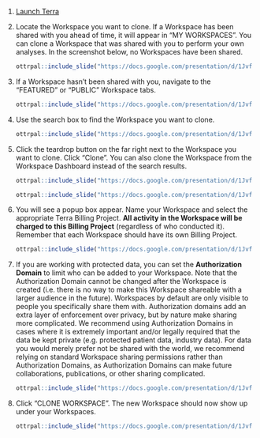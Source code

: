 1. [Launch Terra](https://anvil.terra.bio/#workspaces)

1. Locate the Workspace you want to clone. If a Workspace has been shared with you ahead of time, it will appear in "MY WORKSPACES". You can clone a Workspace that was shared with you to perform your own analyses. In the screenshot below, no Workspaces have been shared.

    ```r
ottrpal::include_slide("https://docs.google.com/presentation/d/1JvfOluHe543cUCyyH3zz0ew-1J1QjhdYGZufW9NrC_M/edit#slide=id.g117abafa453_0_0")
    ```

1. If a Workspace hasn't been shared with you, navigate to the "FEATURED" or "PUBLIC" Workspace tabs.

    ```r
ottrpal::include_slide("https://docs.google.com/presentation/d/1JvfOluHe543cUCyyH3zz0ew-1J1QjhdYGZufW9NrC_M/edit#slide=id.g117abafa453_0_144")
    ```
    
1. Use the search box to find the Workspace you want to clone.

    ```r
ottrpal::include_slide("https://docs.google.com/presentation/d/1JvfOluHe543cUCyyH3zz0ew-1J1QjhdYGZufW9NrC_M/edit#slide=id.g117abafa453_0_288")
    ```
    
1. Click the teardrop button on the far right next to the Workspace you want to clone. Click "Clone". You can also clone the Workspace from the Workspace Dashboard instead of the search results.

    ```r
ottrpal::include_slide("https://docs.google.com/presentation/d/1JvfOluHe543cUCyyH3zz0ew-1J1QjhdYGZufW9NrC_M/edit#slide=id.g117abafa453_0_432")
    ```
    ```r
ottrpal::include_slide("https://docs.google.com/presentation/d/1JvfOluHe543cUCyyH3zz0ew-1J1QjhdYGZufW9NrC_M/edit#slide=id.g117abafa453_0_577")
    ```
    
1. You will see a popup box appear. Name your Workspace and select the appropriate Terra Billing Project.  **All activity in the Workspace will be charged to this Billing Project** (regardless of who conducted it). Remember that each Workspace should have its own Billing Project.

    ```r
ottrpal::include_slide("https://docs.google.com/presentation/d/1JvfOluHe543cUCyyH3zz0ew-1J1QjhdYGZufW9NrC_M/edit#slide=id.g117abafa453_0_722")
    ```

1. If you are working with protected data, you can set the **Authorization Domain** to limit who can be added to your Workspace.  Note that the Authorization Domain cannot be changed after the Workspace is created (i.e. there is no way to make this Workspace shareable with a larger audience in the future).  Workspaces by default are only visible to people you specifically share them with.  Authorization domains add an extra layer of enforcement over privacy, but by nature make sharing more complicated.  We recommend using Authorization Domains in cases where it is extremely important and/or legally required that the data be kept private (e.g. protected patient data, industry data).  For data you would merely prefer not be shared with the world, we recommend relying on standard Workspace sharing permissions rather than Authorization Domains, as Authorization Domains can make future collaborations, publications, or other sharing complicated.

    ```r
ottrpal::include_slide("https://docs.google.com/presentation/d/1JvfOluHe543cUCyyH3zz0ew-1J1QjhdYGZufW9NrC_M/edit#slide=id.g117abafa453_0_867")
    ```
    
1. Click "CLONE WORKSPACE".  The new Workspace should now show up under your Workspaces.

    ```r
ottrpal::include_slide("https://docs.google.com/presentation/d/1JvfOluHe543cUCyyH3zz0ew-1J1QjhdYGZufW9NrC_M/edit#slide=id.g117abafa453_0_1012")
    ```
